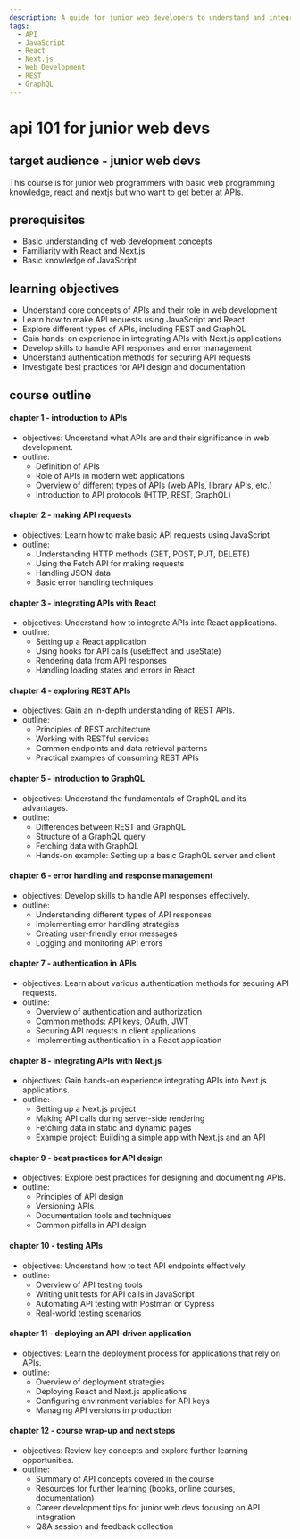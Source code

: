 ```yaml
---
description: A guide for junior web developers to understand and integrate APIs using React and Next.js.
tags:
  - API
  - JavaScript
  - React
  - Next.js
  - Web Development
  - REST
  - GraphQL
---
```


# api 101 for junior web devs

## target audience - junior web devs
This course is for junior web programmers with basic web programming knowledge, react and nextjs but who want to get better at APIs.

## prerequisites

- Basic understanding of web development concepts
- Familiarity with React and Next.js
- Basic knowledge of JavaScript

## learning objectives

- Understand core concepts of APIs and their role in web development
- Learn how to make API requests using JavaScript and React
- Explore different types of APIs, including REST and GraphQL
- Gain hands-on experience in integrating APIs with Next.js applications
- Develop skills to handle API responses and error management
- Understand authentication methods for securing API requests
- Investigate best practices for API design and documentation

## course outline

#### chapter 1 - introduction to APIs
- objectives: Understand what APIs are and their significance in web development.
- outline:
  - Definition of APIs
  - Role of APIs in modern web applications
  - Overview of different types of APIs (web APIs, library APIs, etc.)
  - Introduction to API protocols (HTTP, REST, GraphQL)

#### chapter 2 - making API requests
- objectives: Learn how to make basic API requests using JavaScript.
- outline:
  - Understanding HTTP methods (GET, POST, PUT, DELETE)
  - Using the Fetch API for making requests
  - Handling JSON data
  - Basic error handling techniques

#### chapter 3 - integrating APIs with React
- objectives: Understand how to integrate APIs into React applications.
- outline:
  - Setting up a React application
  - Using hooks for API calls (useEffect and useState)
  - Rendering data from API responses
  - Handling loading states and errors in React

#### chapter 4 - exploring REST APIs
- objectives: Gain an in-depth understanding of REST APIs.
- outline:
  - Principles of REST architecture
  - Working with RESTful services
  - Common endpoints and data retrieval patterns
  - Practical examples of consuming REST APIs

#### chapter 5 - introduction to GraphQL
- objectives: Understand the fundamentals of GraphQL and its advantages.
- outline:
  - Differences between REST and GraphQL
  - Structure of a GraphQL query
  - Fetching data with GraphQL
  - Hands-on example: Setting up a basic GraphQL server and client

#### chapter 6 - error handling and response management
- objectives: Develop skills to handle API responses effectively.
- outline:
  - Understanding different types of API responses
  - Implementing error handling strategies
  - Creating user-friendly error messages
  - Logging and monitoring API errors

#### chapter 7 - authentication in APIs
- objectives: Learn about various authentication methods for securing API requests.
- outline:
  - Overview of authentication and authorization
  - Common methods: API keys, OAuth, JWT
  - Securing API requests in client applications
  - Implementing authentication in a React application

#### chapter 8 - integrating APIs with Next.js
- objectives: Gain hands-on experience integrating APIs into Next.js applications.
- outline:
  - Setting up a Next.js project
  - Making API calls during server-side rendering
  - Fetching data in static and dynamic pages
  - Example project: Building a simple app with Next.js and an API

#### chapter 9 - best practices for API design
- objectives: Explore best practices for designing and documenting APIs.
- outline:
  - Principles of API design
  - Versioning APIs
  - Documentation tools and techniques
  - Common pitfalls in API design

#### chapter 10 - testing APIs
- objectives: Understand how to test API endpoints effectively.
- outline:
  - Overview of API testing tools
  - Writing unit tests for API calls in JavaScript
  - Automating API testing with Postman or Cypress
  - Real-world testing scenarios

#### chapter 11 - deploying an API-driven application
- objectives: Learn the deployment process for applications that rely on APIs.
- outline:
  - Overview of deployment strategies
  - Deploying React and Next.js applications
  - Configuring environment variables for API keys
  - Managing API versions in production

#### chapter 12 - course wrap-up and next steps
- objectives: Review key concepts and explore further learning opportunities.
- outline:
  - Summary of API concepts covered in the course
  - Resources for further learning (books, online courses, documentation)
  - Career development tips for junior web devs focusing on API integration
  - Q&A session and feedback collection
